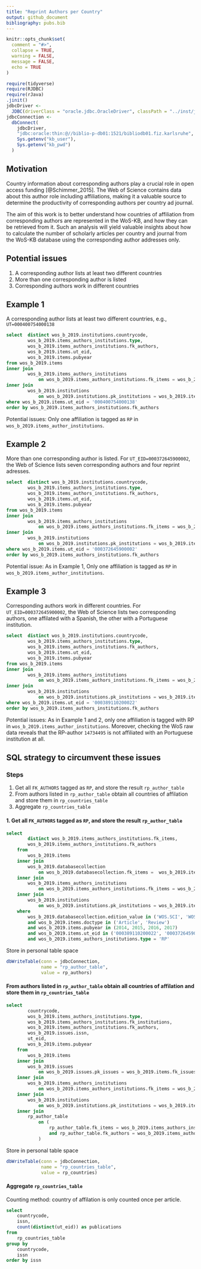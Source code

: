 ```yaml
---
title: "Reprint Authors per Country"
output: github_document
bibliography: pubs.bib
---
```


```r
knitr::opts_chunk$set(
  comment = "#>",
  collapse = TRUE,
  warning = FALSE,
  message = FALSE,
  echo = TRUE
)
```

```r
require(tidyverse)
require(RJDBC)
require(rJava)
.jinit()
jdbcDriver <-
  JDBC(driverClass = "oracle.jdbc.OracleDriver", classPath = "../inst/jdbc_driver/ojdbc8.jar")
jdbcConnection <-
  dbConnect(
    jdbcDriver,
    "jdbc:oracle:thin:@//biblio-p-db01:1521/bibliodb01.fiz.karlsruhe",
    Sys.getenv("kb_user"),
    Sys.getenv("kb_pwd")
  ) 
```

## Motivation

Country information about corresponding authors play a crucial role in open access funding [@Schimmer_2015]. The Web of Science contains data about this author role including affiliations, making it a valuable source to determine the productivity of corresponding authors per country ad journal. 

The aim of this work is to better understand how countries of affiliation from corresponding authors are represented in the WoS-KB, and how they can be retrieved from it. Such an analysis will yield valuable insights about how to calculate the number of scholarly articles per country and journal from the WoS-KB database using the corresponding author addresses only.

## Potential issues

1. A corresponding author lists at least two different countries
2. More than one corresponding author is listed
3. Corresponding authors work in different countries

## Example 1

A corresponding author lists at least two different countries, e.g., `UT=000400754000138`


```sql
select  distinct wos_b_2019.institutions.countrycode,
        wos_b_2019.items_authors_institutions.type,
        wos_b_2019.items_authors_institutions.fk_authors,
        wos_b_2019.items.ut_eid,
        wos_b_2019.items.pubyear
from wos_b_2019.items
inner join
        wos_b_2019.items_authors_institutions                                 
            on wos_b_2019.items_authors_institutions.fk_items = wos_b_2019.items.pk_items       
inner join
        wos_b_2019.institutions                          
            on wos_b_2019.institutions.pk_institutions = wos_b_2019.items_authors_institutions.fk_institutions  
where wos_b_2019.items.ut_eid = '000400754000138'
order by wos_b_2019.items_authors_institutions.fk_authors
```

Potential issues: Only one affiliation is tagged as `RP` in `wos_b_2019.items_author_institutions`.

## Example 2

More than one corresponding author is listed. For `UT_EID=000372645900002`, the Web of Science lists seven corresponding authors and four reprint adresses.

```sql
select  distinct wos_b_2019.institutions.countrycode,
        wos_b_2019.items_authors_institutions.type,
        wos_b_2019.items_authors_institutions.fk_authors,
        wos_b_2019.items.ut_eid,
        wos_b_2019.items.pubyear
from wos_b_2019.items
inner join
        wos_b_2019.items_authors_institutions                                 
            on wos_b_2019.items_authors_institutions.fk_items = wos_b_2019.items.pk_items       
inner join
        wos_b_2019.institutions                          
            on wos_b_2019.institutions.pk_institutions = wos_b_2019.items_authors_institutions.fk_institutions  
where wos_b_2019.items.ut_eid = '000372645900002'
order by wos_b_2019.items_authors_institutions.fk_authors
```

Potential issue: As in Example 1, Only one affiliation is tagged as `RP` in `wos_b_2019.items_author_institutions`.

## Example 3

Corresponding authors work in different countries. For `UT_EID=000372645900002`, the Web of Science lists two corresponding authors, one affilated with a Spanish, the other with a Portuguese institution.

```sql
select  distinct wos_b_2019.institutions.countrycode,
        wos_b_2019.items_authors_institutions.type,
        wos_b_2019.items_authors_institutions.fk_authors,
        wos_b_2019.items.ut_eid,
        wos_b_2019.items.pubyear
from wos_b_2019.items
inner join
        wos_b_2019.items_authors_institutions                                 
            on wos_b_2019.items_authors_institutions.fk_items = wos_b_2019.items.pk_items       
inner join
        wos_b_2019.institutions                          
            on wos_b_2019.institutions.pk_institutions = wos_b_2019.items_authors_institutions.fk_institutions  
where wos_b_2019.items.ut_eid = '000389110200022'
order by wos_b_2019.items_authors_institutions.fk_authors
```


Potential issues: As in Example 1 and 2, only one affiliation is tagged with RP in `wos_b_2019.items_author_institutions`. Moreover, checking the WoS raw data reveals that the RP-author `14734495` is not affiliated with an Portuguese institution at all.

## SQL strategy to circumvent these issues

### Steps 

1. Get all `FK_AUTHORS` tagged as `RP`, and store the result `rp_author_table`
2. From authors listed in `rp_author_table` obtain all countries of affilation and store them in `rp_countries_table`
3. Aggregate `rp_countries_table`

#### 1. Get all `FK_AUTHORS` tagged as `RP`, and store the result `rp_author_table`


```sql
select
        distinct wos_b_2019.items_authors_institutions.fk_items,
        wos_b_2019.items_authors_institutions.fk_authors      
    from
        wos_b_2019.items      
    inner join
        wos_b_2019.databasecollection              
            on wos_b_2019.databasecollection.fk_items =  wos_b_2019.items.pk_items        
    inner join
        wos_b_2019.items_authors_institutions                                   
            on wos_b_2019.items_authors_institutions.fk_items = wos_b_2019.items.pk_items       
    inner join
        wos_b_2019.institutions                          
            on wos_b_2019.institutions.pk_institutions = wos_b_2019.items_authors_institutions.fk_institutions      
    where
        wos_b_2019.databasecollection.edition_value in ('WOS.SCI', 'WOS.SSCI', 'WOS.AHCI')                  
        and wos_b_2019.items.doctype in ('Article', 'Review')                   
        and wos_b_2019.items.pubyear in (2014, 2015, 2016, 2017)         
        and wos_b_2019.items.ut_eid in ('000389110200022', '000372645900002', '000400754000138') 
        and wos_b_2019.items_authors_institutions.type = 'RP'
```

Store in personal table space

```r
dbWriteTable(conn = jdbcConnection, 
             name = "rp_author_table", 
             value = rp_authors)
```

#### From authors listed in `rp_author_table` obtain all countries of affilation and store them in `rp_countries_table`

```sql
select
        countrycode,
        wos_b_2019.items_authors_institutions.type,
        wos_b_2019.items_authors_institutions.fk_institutions,
        wos_b_2019.items_authors_institutions.fk_authors,
        wos_b_2019.issues.issn,
        ut_eid,
        wos_b_2019.items.pubyear
    from
        wos_b_2019.items      
    inner join
        wos_b_2019.issues                           
            on wos_b_2019.issues.pk_issues = wos_b_2019.items.fk_issues         
    inner join
        wos_b_2019.items_authors_institutions                                        
            on wos_b_2019.items_authors_institutions.fk_items = wos_b_2019.items.pk_items       
    inner join
        wos_b_2019.institutions                          
            on wos_b_2019.institutions.pk_institutions = wos_b_2019.items_authors_institutions.fk_institutions      
    inner join
        rp_author_table                          
            on (
                rp_author_table.fk_items = wos_b_2019.items_authors_institutions.fk_items                  
                and rp_author_table.fk_authors = wos_b_2019.items_authors_institutions.fk_authors             
            )
```

Store in personal table space

```r
dbWriteTable(conn = jdbcConnection, 
             name = "rp_countries_table", 
             value = rp_countries)
```

#### Aggregate `rp_countries_table`

Counting method: country of affilation is only counted once per article.

```sql
select
    countrycode,
    issn,
    count(distinct(ut_eid)) as publications 
from
    rp_countries_table 
group by
    countrycode,
    issn
order by issn
```
